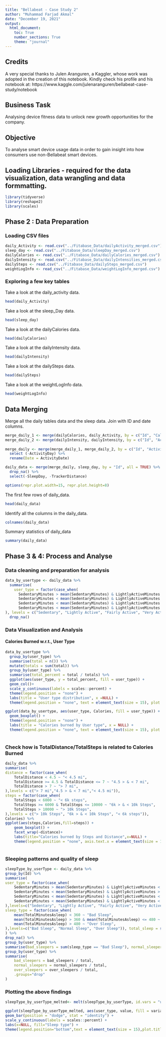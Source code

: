 ```yaml
---
title: "Bellabeat - Case Study 2"
author: "Muhammad Farjad Akmal"
date: "December 19, 2021"
output: 
  html_document:
    toc: True
    number_sections: True
    theme: "journal"
---
```

## Credits
A very special thanks to Julen Aranguren, a Kaggler, whose work was adopted in the creation of this notebook. Kindly check his profile and his notebook at: https://www.kaggle.com/julenaranguren/bellabeat-case-study/notebook

## Business Task
Analysing device fitness data to unlock new growth opportunities for the company. 

## Objective
To analyse smart device usage data in order to gain insight into how consumers use non-Bellabeat smart devices.

## Loading Libraries - required for the data visualization, data wrangling and data formmatting.
```r
library(tidyverse)
library(reshape2)
library(scales)
```
## Phase 2 : Data Preparation 


### Loading CSV files
```r
daily_Activity <- read.csv("../Fitabase_Data/dailyActivity_merged.csv")
sleep_day <- read.csv("../Fitabase_Data/sleepDay_merged.csv")
dailyCalories <- read.csv("../Fitabase_Data/dailyCalories_merged.csv")
dailyIntensity <- read.csv("../Fitabase_Data/dailyIntensities_merged.csv")
dailySteps <- read.csv("../Fitabase_Data/dailySteps_merged.csv")
weightLogInfo <- read_csv("../Fitabase_Data/weightLogInfo_merged.csv")
```

### Exploring a few key tables

Take a look at the daily_activity data.
```r
head(daily_Activity)
```
Take a look at the sleep_Day data.
```r
head(sleep_day)
```

Take a look at the dailyCalories data.
```r
head(dailyCalories)
```

Take a look at the dailyIntensity data.
```r
head(dailyIntensity)
```

Take a look at the dailySteps data.
```r
head(dailySteps)
```

Take a look at the weightLogInfo data.
```r
head(weightLogInfo)
```


## Data Merging
Merge all the daily tables data and the sleep data. Join with ID and date columns.

```r
merge_daily_1 <- merge(dailyCalories, daily_Activity, by = c("Id", "Calories"))
merge_daily_2 <- merge(dailyIntensity, dailyIntensity, by = c("Id", "ActivityDay", "SedentaryMinutes", "LightlyActiveMinutes", "FairlyActiveMinutes", "VeryActiveMinutes", "SedentaryActiveDistance", "LightActiveDistance","ModeratelyActiveDistance","VeryActiveDistance"))
                       
merge_daily <- merge(merge_daily_1, merge_daily_2, by = c("Id", "ActivityDay", "SedentaryMinutes", "LightlyActiveMinutes", "FairlyActiveMinutes", "VeryActiveMinutes", "SedentaryActiveDistance", "LightActiveDistance","ModeratelyActiveDistance","VeryActiveDistance")) %>% 
  select (-ActivityDay) %>% 
  rename(Date = ActivityDate)

daily_data <- merge(merge_daily, sleep_day, by = "Id", all = TRUE) %>% 
  drop_na() %>% 
  select(-SleepDay, -TrackerDistance)

options(repr.plot.width=15, repr.plot.height=8)
```

The first few rows of daily_data.
```r
head(daily_data)
```

Identify all the columns in the daily_data.
```r
colnames(daily_data)
```

Summary statistics of daily_data 
```r
summary(daily_data)
```

## Phase 3 & 4: Process and Analyse 
### Data cleaning and preparation for analysis
```r
data_by_usertype <- daily_data %>% 
  summarise(
    user_type = factor(case_when(
      SedentaryMinutes > mean(SedentaryMinutes) & LightlyActiveMinutes < mean(LightlyActiveMinutes) & FairlyActiveMinutes < mean(FairlyActiveMinutes) & VeryActiveMinutes < mean(VeryActiveMinutes) ~ "Sedentary", 
      SedentaryMinutes < mean(SedentaryMinutes) & LightlyActiveMinutes > mean(LightlyActiveMinutes) & FairlyActiveMinutes < mean(FairlyActiveMinutes) & VeryActiveMinutes < mean(VeryActiveMinutes) ~ "Lightly Active",
      SedentaryMinutes < mean(SedentaryMinutes) & LightlyActiveMinutes < mean(LightlyActiveMinutes) & FairlyActiveMinutes > mean(FairlyActiveMinutes) & VeryActiveMinutes < mean(VeryActiveMinutes) ~ "Fairly Active",
      SedentaryMinutes < mean(SedentaryMinutes) & LightlyActiveMinutes < mean(LightlyActiveMinutes) & FairlyActiveMinutes < mean(FairlyActiveMinutes) & VeryActiveMinutes > mean(VeryActiveMinutes) ~ "Very Active",
), levels = c("Sedentary", "Lightly Active", "Fairly Active", "Very Active")), Calories,  .group = Id) %>% 
  drop_na()
```


### Data Visualization and Analysis
#### Calories Burned w.r.t., User Type  
```r
data_by_usertype %>% 
  group_by(user_type) %>% 
  summarise(total = n()) %>% 
  mutate(totals = sum(total)) %>% 
  group_by(user_type) %>% 
  summarise(total_percent = total / totals) %>% 
  ggplot(aes(user_type, y = total_percent, fill = user_type)) + 
  geom_col()+
  scale_y_continuous(labels = scales::percent) + 
  theme(legend.position = "none") + 
  labs(title = "User type distribution", x =NULL) +
  theme(legend.position = "none", text = element_text(size = 15), plot.title = element_text(hjust = 0.5))

ggplot(data_by_usertype, aes(user_type, Calories, fill = user_type)) + 
  geom_boxplot() + 
  theme(legend.position = "none") +
  labs(title = "Calories burned by User type", x = NULL) + 
  theme(legend.position = "none", text = element_text(size = 15), plot.title = element_text(hjust = 0.5))
  
```


### Check how is TotalDistance/TotalSteps is related to Calories Burned
```r
daily_data %>%
summarise(
distance = factor(case_when(
    TotalDistance < 4.5 ~ "< 4.5 mi",
    TotalDistance >= 4.5 & TotalDistance <= 7 ~ "4.5 > & < 7 mi",
    TotalDistance > 7 ~ "> 7 mi",
),levels = c("> 7 mi","4.5 > & < 7 mi","< 4.5 mi")),
steps = factor(case_when(
    TotalSteps < 6000 ~ "< 6k steps",
    TotalSteps >= 6000 & TotalSteps <= 10000 ~ "6k > & < 10k Steps",
    TotalSteps > 10000 ~ "> 10k Steps",
),levels = c("> 10k Steps", "6k > & < 10k Steps", "< 6k steps")),
Calories) %>%
ggplot(aes(steps,Calories,fill=steps)) +
    geom_boxplot() +
    facet_wrap(~distance)+
    labs(title="Calories burned by Steps and Distance",x=NULL) +
    theme(legend.position = "none", axis.text.x = element_text(size = 10, angle = 45, hjust =1), plot.title = element_text(hjust = 0.5))
    
```

### Sleeping patterns and quality of sleep
```r
sleepType_by_userType <- daily_data %>%
group_by(Id) %>%
summarise(
user_type = factor(case_when(
    SedentaryMinutes > mean(SedentaryMinutes) & LightlyActiveMinutes < mean(LightlyActiveMinutes) & FairlyActiveMinutes < mean(FairlyActiveMinutes) & VeryActiveMinutes < mean(VeryActiveMinutes) ~ "Sedentary",
    SedentaryMinutes < mean(SedentaryMinutes) & LightlyActiveMinutes > mean(LightlyActiveMinutes) & FairlyActiveMinutes < mean(FairlyActiveMinutes) & VeryActiveMinutes < mean(VeryActiveMinutes) ~ "Lightly Active",
    SedentaryMinutes < mean(SedentaryMinutes) & LightlyActiveMinutes < mean(LightlyActiveMinutes) & FairlyActiveMinutes > mean(FairlyActiveMinutes) & VeryActiveMinutes < mean(VeryActiveMinutes) ~ "Fairly Active",
    SedentaryMinutes < mean(SedentaryMinutes) & LightlyActiveMinutes < mean(LightlyActiveMinutes) & FairlyActiveMinutes < mean(FairlyActiveMinutes) & VeryActiveMinutes > mean(VeryActiveMinutes) ~ "Very Active",
),levels=c("Sedentary", "Lightly Active", "Fairly Active", "Very Active")),
sleep_type = factor(case_when(
    mean(TotalMinutesAsleep) < 360 ~ "Bad Sleep",
    mean(TotalMinutesAsleep) > 360 & mean(TotalMinutesAsleep) <= 480 ~ "Normal Sleep",
    mean(TotalMinutesAsleep) > 480 ~ "Over Sleep",
),levels=c("Bad Sleep", "Normal Sleep", "Over Sleep")), total_sleep = sum(TotalMinutesAsleep) ,.groups="drop"
) %>%
drop_na() %>%
group_by(user_type) %>%
summarise(bad_sleepers = sum(sleep_type == "Bad Sleep"), normal_sleepers = sum(sleep_type == "Normal Sleep"),over_sleepers = sum(sleep_type == "Over Sleep"),total=n(),.groups="drop") %>%
group_by(user_type) %>%
summarise(
    bad_sleepers = bad_sleepers / total, 
    normal_sleepers = normal_sleepers / total, 
    over_sleepers = over_sleepers / total,
    .groups="drop"
)
```

### Plotting the above findings
```r
sleepType_by_userType_melted<- melt(sleepType_by_userType, id.vars = "user_type")

ggplot(sleepType_by_userType_melted, aes(user_type, value, fill = variable)) +
geom_bar(position = "dodge", stat = "identity") +
scale_y_continuous(labels = scales::percent) +
labs(x=NULL, fill="Sleep type") + 
theme(legend.position="bottom",text = element_text(size = 15),plot.title = element_text(hjust = 0.5))
```

